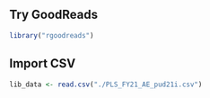 ## Try GoodReads
```r
library("rgoodreads")

```

## Import CSV
```r
lib_data <- read.csv("./PLS_FY21_AE_pud21i.csv")
```